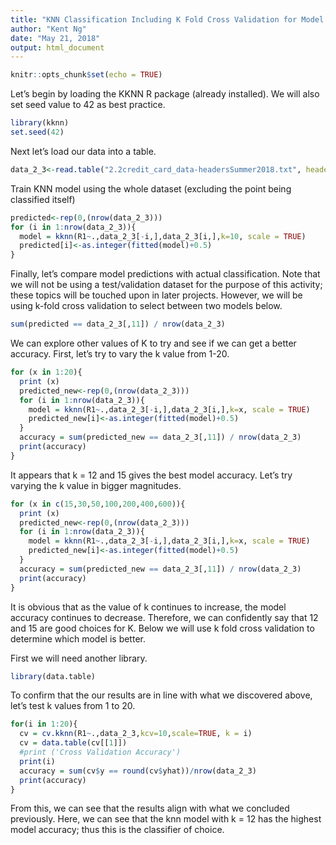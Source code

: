 ---
title: "KNN Classification Including K Fold Cross Validation for Model Selection"
author: "Kent Ng"
date: "May 21, 2018"
output: html_document
---

```{r setup, include=FALSE}
knitr::opts_chunk$set(echo = TRUE)
```

Let's begin by loading the KKNN R package (already installed). We will also set seed value to 42 as best practice.
```{r}
library(kknn)
set.seed(42)
```
Next let's load our data into a table.
```{r}
data_2_3<-read.table("2.2credit_card_data-headersSummer2018.txt", header = T, sep='\t')
```

Train KNN model using the whole dataset (excluding the point being classified itself)
```{r}
predicted<-rep(0,(nrow(data_2_3)))
for (i in 1:nrow(data_2_3)){
  model = kknn(R1~.,data_2_3[-i,],data_2_3[i,],k=10, scale = TRUE)
  predicted[i]<-as.integer(fitted(model)+0.5)
}
```
Finally, let's compare model predictions with actual classification. Note that we will not be using a test/validation dataset for the purpose of this activity; these topics will be touched upon in later projects. However, we will be using k-fold cross validation to select between two models below.

```{r}
sum(predicted == data_2_3[,11]) / nrow(data_2_3)
```

We can explore other values of K to try and see if we can get a better accuracy. First, let's try to vary the k value from 1-20.
```{r}
for (x in 1:20){
  print (x)
  predicted_new<-rep(0,(nrow(data_2_3)))
  for (i in 1:nrow(data_2_3)){
    model = kknn(R1~.,data_2_3[-i,],data_2_3[i,],k=x, scale = TRUE)
    predicted_new[i]<-as.integer(fitted(model)+0.5)
  }
  accuracy = sum(predicted_new == data_2_3[,11]) / nrow(data_2_3)
  print(accuracy)
}
```
It appears that k = 12 and 15 gives the best model accuracy. Let's try varying the k value in bigger magnitudes.
```{r}
for (x in c(15,30,50,100,200,400,600)){
  print (x)
  predicted_new<-rep(0,(nrow(data_2_3)))
  for (i in 1:nrow(data_2_3)){
    model = kknn(R1~.,data_2_3[-i,],data_2_3[i,],k=x, scale = TRUE)
    predicted_new[i]<-as.integer(fitted(model)+0.5)
  }
  accuracy = sum(predicted_new == data_2_3[,11]) / nrow(data_2_3)
  print(accuracy)
}
```
It is obvious that as the value of k continues to increase, the model accuracy continues to decrease. Therefore, we can confidently say that 12 and 15 are good choices for K. Below we will use k fold cross validation to determine which model is better.

First we will need another library.
```{r}
library(data.table)
```

To confirm that the our results are in line with what we discovered above, let's test k values from 1 to 20.
```{r}
for(i in 1:20){
  cv = cv.kknn(R1~.,data_2_3,kcv=10,scale=TRUE, k = i)
  cv = data.table(cv[[1]])
  #print ('Cross Validation Accuracy')
  print(i)
  accuracy = sum(cv$y == round(cv$yhat))/nrow(data_2_3)
  print(accuracy)
}
```

From this, we can see that the results align with what we concluded previously. Here, we can see that the knn model with k = 12 has the highest model accuracy; thus this is the classifier of choice.

